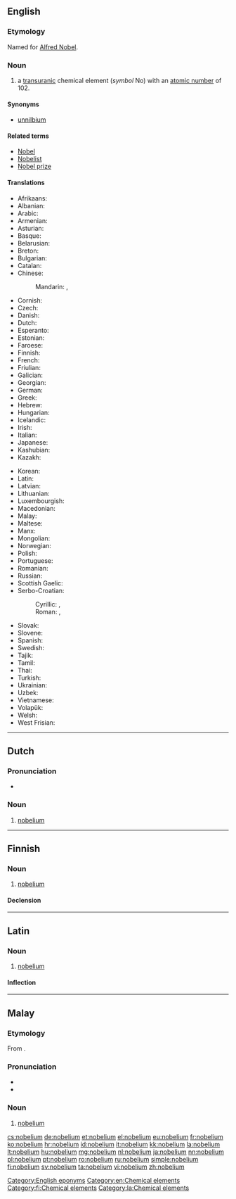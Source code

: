 {{also|Nobelium}}
==English==
{{elements|No|mendelevium|Md|lawrencium|Lr}}

===Etymology===
Named for [[w:Alfred Nobel|Alfred Nobel]].

===Noun===
{{en-noun|-}}
{{wikipedia}}

# a [[transuranic]] chemical element (''symbol'' No) with an [[atomic number]] of 102.

====Synonyms====
* [[unnilbium]]

====Related terms====
* [[w:Alfred Nobel|Nobel]]
* [[Nobelist]]
* [[Nobel prize]]

====Translations====
{{trans-top|chemical element}}
* Afrikaans: {{t-|af|nobelium}}
* Albanian: {{t-|sq|nobelium}}
* Arabic: {{t-|ar|نوبليوم|m|tr=nubílyum|sc=Arab}}
* Armenian: {{t-|hy|նոբելիում|tr=nobelium}}
* Asturian: {{t-|ast|nobeliu|m}}
* Basque: {{t-|eu|nobelioa}}
* Belarusian: {{t-|be|нобелiй|m|tr=nobélij|sc=Cyrl}}
* Breton: {{t-|br|nobeliom}}
* Bulgarian: {{t-|bg|нобелий|m|tr=nobélij}}
* Catalan: {{t-|ca|nobeli}}
* Chinese:
*: Mandarin: {{t|cmn|鍩}}, {{t|cmn|锘|tr=nuò}}
* Cornish: {{t-|kw|nobelyum}}
* Czech: {{t+|cs|nobelium}}
* Danish: {{t-|da|nobelium}}
* Dutch: {{t+|nl|nobelium|n}}
* Esperanto: {{t-|eo|nobelio}}
* Estonian: {{t-|et|nobeelium}}
* Faroese: {{t-|fo|nobelium}}
* Finnish: {{t+|fi|nobelium}}
* French: {{t+|fr|nobélium|m}}
* Friulian: {{tø|fur|nobeli}}
* Galician: {{t+|gl|nobelio}}
* Georgian: {{t-|ka|ნობელიუმი|tr=nobeliumi|sc=Geor}}
* German: {{t+|de|Nobelium|n}}
* Greek: {{t+|el|νομπέλιο|n|tr=nompélio}}
* Hebrew: {{t+|he|נובליום|tr=nobélyum|sc=Hebr}}
* Hungarian: {{t+|hu|nobélium}}
* Icelandic: {{t+|is|nóbelín}}
* Irish: {{t-|ga|nóbailiam}}
* Italian: {{t+|it|nobelio|m}}
* Japanese: {{t+|ja|ノーベリウム|tr=noberiumu}}
* Kashubian: {{t-|csb|nobel}}
* Kazakh: {{t-|kk|нобелий|tr=nobelii|sc=Cyrl}}
{{trans-mid}}
* Korean: {{t+|ko|노벨륨|tr=nobellyum|sc=Kore}}
* Latin: {{t+|la|nobelium}}
* Latvian: {{t-|lv|nobelijs}}
* Lithuanian: {{t+|lt|nobelis}}
* Luxembourgish: {{t-|lb|Nobelium}}
* Macedonian: {{t-|mk|нобелиум|m|tr=nobélium|sc=Cyrl}}
* Malay: {{t-|ms|nobelium}}
* Maltese: {{t-|mt|nobeljum}}
* Manx: {{t-|gv|nobelium}}
* Mongolian: {{t-|mn|нобели|tr=nobeli|sc=Cyrl}}
* Norwegian: {{t-|no|nobelium}}
* Polish: {{t+|pl|nobel|m}}
* Portuguese: {{t+|pt|nobélio|m}}
* Romanian: {{t+|ro|nobeliu|n}}
* Russian: {{t+|ru|нобелий|m|tr=nobélij}}
* Scottish Gaelic: {{t-|gd|nòbailiam}}
* Serbo-Croatian:
*: Cyrillic: {{t-|sh|нобелиjум|m}}, {{t-|sh|нобелиj|m}}
*: Roman: {{t-|sh|nobelijum}}, {{t-|sh|nobelij}}
* Slovak: {{t-|sk|nobelium}}
* Slovene: {{t+|sl|nobelij}}
* Spanish: {{t+|es|nobelio|m}}
* Swedish: {{t+|sv|nobelium}}
* Tajik: {{t-|tg|nobeli'|sc=Cyrl}}
* Tamil: {{t-|ta|நோபெலியம்|tr=nōpeliyam|sc=Taml}}
* Thai: {{t-|th|โนเบเลียม|tr=nōbēliam|sc=Thai}}
* Turkish: {{t+|tr|nobelyum}}
* Ukrainian: {{t-|uk|нобелiй|m|tr=nobélij|sc=Cyrl}}
* Uzbek: {{t-|uz|нобелий|tr=nobeliy|sc=Cyrl}}
* Vietnamese: {{t-|vi|nobeli}}
* Volapük: {{t+|vo|nobelin}}
* Welsh: {{t-|cy|nobeliwm}}
* West Frisian: {{t-|fy|nobelium}}
{{trans-bottom}}

[[Category:English eponyms]]
[[Category:en:Chemical elements]]

----

==Dutch==
{{wikipedia|lang=nl}}
{{elements|No|mendelevium|Md|lawrencium|Lr|lang=nl}}

===Pronunciation===
* {{audio|Nl-nobelium.ogg|Audio}}

===Noun===
{{nl-noun|n|-|-}}

# [[#English|nobelium]]

----

==Finnish==
{{wikipedia|lang=fi}}

===Noun===
{{fi-noun}}

# [[#English|nobelium]]

====Declension====
{{fi-decl-risti|nobelium|i=0}}

[[Category:fi:Chemical elements]]

----

==Latin==
{{wikipedia|lang=la}}

===Noun===
{{la-noun|nōbēlium|nobelii|nōbēliī|n|second}}

# [[#English|nobelium]]

====Inflection====
{{la-decl-2nd-N|nobeli|nōbēli}}

[[Category:la:Chemical elements]]

----

==Malay==
{{wikipedia|lang=ms}}
{{elements|No|mendelevium|Md|lawrensium|Lr|lang=ms}}

===Etymology===
From {{etyl|en|ms}} {{term|nobelium|lang=en}}.

===Pronunciation===
* {{IPA|[nobɛliom]|[nobɛliəm]|lang=ms}}
* {{rhymes|iom|jom|om|lang=ms}}

===Noun===
{{head|ms|noun}}

# [[#English|nobelium]] {{gloss|chemical element}}

[[cs:nobelium]]
[[de:nobelium]]
[[et:nobelium]]
[[el:nobelium]]
[[eu:nobelium]]
[[fr:nobelium]]
[[ko:nobelium]]
[[hr:nobelium]]
[[id:nobelium]]
[[it:nobelium]]
[[kk:nobelium]]
[[la:nobelium]]
[[lt:nobelium]]
[[hu:nobelium]]
[[mg:nobelium]]
[[nl:nobelium]]
[[ja:nobelium]]
[[nn:nobelium]]
[[pl:nobelium]]
[[pt:nobelium]]
[[ro:nobelium]]
[[ru:nobelium]]
[[simple:nobelium]]
[[fi:nobelium]]
[[sv:nobelium]]
[[ta:nobelium]]
[[vi:nobelium]]
[[zh:nobelium]]